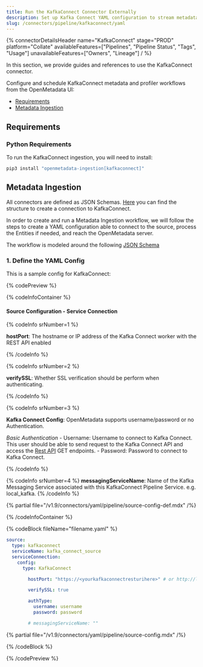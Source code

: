 ```yaml
---
title: Run the KafkaConnect Connector Externally
description: Set up Kafka Connect YAML configuration to stream metadata and schema updates from real-time Kafka topics into your catalog.
slug: /connectors/pipeline/kafkaconnect/yaml
---
```









{% connectorDetailsHeader
name="KafkaConnect"
stage="PROD"
platform="Collate"
availableFeatures=["Pipelines", "Pipeline Status", "Tags", "Usage"]
unavailableFeatures=["Owners", "Lineage"]
/ %}


In this section, we provide guides and references to use the KafkaConnect connector.

Configure and schedule KafkaConnect metadata and profiler workflows from the OpenMetadata UI:

- [Requirements](#requirements)
- [Metadata Ingestion](#metadata-ingestion)

<ExternalIngestionDeployment />

## Requirements

### Python Requirements

<PythonRequirements />

To run the KafkaConnect ingestion, you will need to install:

```bash
pip3 install "openmetadata-ingestion[kafkaconnect]"
```

## Metadata Ingestion

All connectors are defined as JSON Schemas.
[Here](https://github.com/open-metadata/OpenMetadata/blob/main/openmetadata-spec/src/main/resources/json/schema/entity/services/connections/pipeline/kafkaConnectConnection.json)
you can find the structure to create a connection to KafkaConnect.

In order to create and run a Metadata Ingestion workflow, we will follow
the steps to create a YAML configuration able to connect to the source,
process the Entities if needed, and reach the OpenMetadata server.

The workflow is modeled around the following
[JSON Schema](https://github.com/open-metadata/OpenMetadata/blob/main/openmetadata-spec/src/main/resources/json/schema/metadataIngestion/workflow.json)

### 1. Define the YAML Config

This is a sample config for KafkaConnect:

{% codePreview %}

{% codeInfoContainer %}

#### Source Configuration - Service Connection

{% codeInfo srNumber=1 %}

**hostPort**: The hostname or IP address of the Kafka Connect worker with the REST API enabled

{% /codeInfo %}

{% codeInfo srNumber=2 %}

**verifySSL**: Whether SSL verification should be perform when authenticating.

{% /codeInfo %}

{% codeInfo srNumber=3 %}

**Kafka Connect Config**: OpenMetadata supports username/password or no Authentication.

*Basic Authentication*
    - Username: Username to connect to Kafka Connect. This user should be able to send request to the Kafka Connect API and access the [Rest API](https://docs.confluent.io/platform/current/connect/references/restapi.html) GET endpoints.
    - Password: Password to connect to Kafka Connect. 

{% /codeInfo %}

{% codeInfo srNumber=4 %}
**messagingServiceName**: Name of the Kafka Messaging Service associated with this KafkaConnect Pipeline Service. e.g. local_kafka.
{% /codeInfo %}

{% partial file="/v1.9/connectors/yaml/pipeline/source-config-def.mdx" /%}

<IngestionSinkDef />

<WorkflowConfigDef />

{% /codeInfoContainer %}

{% codeBlock fileName="filename.yaml" %}


```yaml {% isCodeBlock=true %}
source:
  type: kafkaconnect
  serviceName: kafka_connect_source
  serviceConnection:
    config:
      type: KafkaConnect
```
```yaml {% srNumber=1 %}
        hostPort: "https://<yourkafkaconnectresturihere>" # or http://localhost:8083 or http://127.0.0.1:8083
```
```yaml {% srNumber=2 %}
        verifySSL: true
```
```yaml {% srNumber=3 %}
        authType:
          username: username
          password: password
```
```yaml {% srNumber=4 %}
        # messagingServiceName: ""
```

{% partial file="/v1.9/connectors/yaml/pipeline/source-config.mdx" /%}

<IngestionSink />

<WorkflowConfig />

{% /codeBlock %}

{% /codePreview %}

<IngestionCli />
